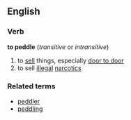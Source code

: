 ==English==
===Verb===
'''to peddle'''  (''transitive'' or ''intransitive'')
#to [[sell]] things, especially [[door to door]]
#to sell [[illegal]] [[narcotic]]s
===Related terms===
*[[peddler]]
*[[peddling]]
